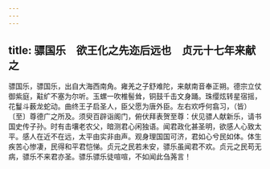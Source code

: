 ```yaml
---
---
---
```

title: 骠国乐　欲王化之先迩后远也　贞元十七年来献之
---



骠国乐，骠国乐，出自大海西南角。雍羌之子舒难陀，来献南音奉正朔。德宗立仗御紫庭，黈纩不塞为尔听。玉螺一吹椎髻耸，铜鼓千击文身踊。珠缨炫转星宿摇，花鬘斗薮龙蛇动。曲终王子启圣人，臣父愿为唐外臣。左右欢呼何翕习，（皆）〔至〕尊德广之所及。须臾百辟诣阁门，俯伏拜表贺至尊：伏见骠人献新乐，请书国史传子孙。时有击壤老农父，暗测君心闲独语。闻君政化甚圣明，欲感人心致太平。感人在近不在远，太平由实非由声。观身理国国可济，君如心兮民如体。体生疾苦心惨凄，民得和平君恺悌。贞元之民若未安，骠乐虽闻君不欢。贞元之民苟无病，骠乐不来君亦圣。骠乐骠乐徒喧喧，不如闻此刍荛言！
